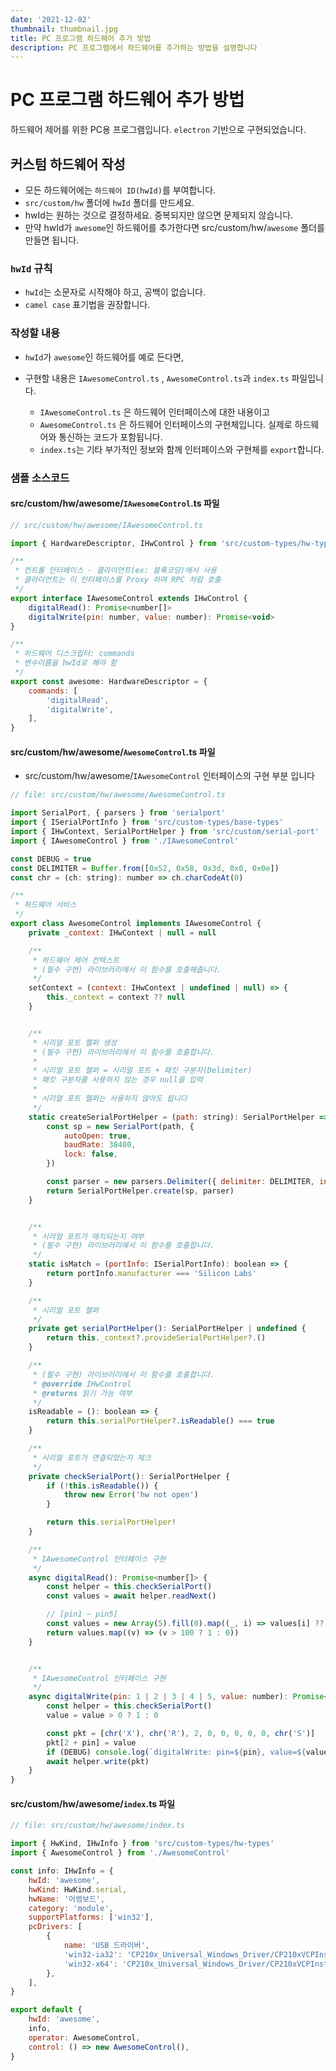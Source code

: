 ```yaml
---
date: '2021-12-02'
thumbnail: thumbnail.jpg
title: PC 프로그램 하드웨어 추가 방법
description: PC 프로그램에서 하드웨어를 추가하는 방법을 설명합니다
---
```


# PC 프로그램 하드웨어 추가 방법

하드웨어 제어를 위한 PC용 프로그램입니다. `electron` 기반으로 구현되었습니다.


## 커스텀 하드웨어 작성

-  모든 하드웨어에는 `하드웨어 ID(hwId)`를 부여합니다.
-  `src/custom/hw` 폴더에 `hwId` 폴더를 만드세요. 
- hwId는 원하는 것으로 결정하세요. 중복되지만 않으면 문제되지 않습니다.
- 만약 hwId가 `awesome`인 하드웨어를 추가한다면 src/custom/hw/`awesome` 폴더를 만들면 됩니다.

### `hwId` 규칙
- `hwId`는 소문자로 시작해야 하고, 공백이 없습니다.
- `camel case` 표기법을 권장합니다.

### 작성할 내용

- `hwId`가 `awesome`인 하드웨어를 예로 든다면,

- 구현할 내용은  `IAwesomeControl.ts` , `AwesomeControl.ts`과 `index.ts` 파일입니다.
    - `IAwesomeControl.ts` 은 하드웨어 인터페이스에 대한 내용이고
    - `AwesomeControl.ts` 은 하드웨어 인터페이스의 구현체입니다. 실제로 하드웨어와 통신하는 코드가 포함됩니다.
    - `index.ts`는 기타 부가적인 정보와 함께 인터페이스와 구현체를 `export`합니다.

### 샘플 소스코드 

#### src/custom/hw/awesome/`IAwesomeControl`.ts 파일


```javascript
// src/custom/hw/awesome/IAwesomeControl.ts

import { HardwareDescriptor, IHwControl } from 'src/custom-types/hw-types'

/**
 * 컨트롤 인터페이스 - 클라이언트(ex: 블록코딩)에서 사용
 * 클라이언트는 이 인터페이스를 Proxy 하여 RPC 처럼 호출
 */
export interface IAwesomeControl extends IHwControl {
    digitalRead(): Promise<number[]>
    digitalWrite(pin: number, value: number): Promise<void>
}

/**
 * 하드웨어 디스크립터: commands
 * 변수이름을 hwId로 해야 함
 */
export const awesome: HardwareDescriptor = {
    commands: [
        'digitalRead',
        'digitalWrite',
    ],
}
```

#### src/custom/hw/awesome/`AwesomeControl`.ts 파일

- src/custom/hw/awesome/`IAwesomeControl` 인터페이스의 구현 부분 입니다

```javascript 
// file: src/custom/hw/awesome/AwesomeControl.ts

import SerialPort, { parsers } from 'serialport'
import { ISerialPortInfo } from 'src/custom-types/base-types'
import { IHwContext, SerialPortHelper } from 'src/custom/serial-port'
import { IAwesomeControl } from './IAwesomeControl'

const DEBUG = true
const DELIMITER = Buffer.from([0x52, 0x58, 0x3d, 0x0, 0x0e])
const chr = (ch: string): number => ch.charCodeAt(0)

/**
 * 하드웨어 서비스
 */
export class AwesomeControl implements IAwesomeControl {
    private _context: IHwContext | null = null

    /**
     * 하드웨어 제어 컨텍스트
     * (필수 구현) 라이브러리에서 이 함수를 호출해줍니다.
     */
    setContext = (context: IHwContext | undefined | null) => {
        this._context = context ?? null
    }


    /**
     * 시리얼 포트 헬퍼 생성
     * (필수 구현) 라이브러리에서 이 함수를 호출합니다.
     * 
     * 시리얼 포트 헬퍼 = 시리얼 포트 + 패킷 구분자(Delimiter)
     * 패킷 구분자를 사용하지 않는 경우 null을 입력
     * 
     * 시리얼 포트 헬퍼는 사용하지 않아도 됩니다     
     */
    static createSerialPortHelper = (path: string): SerialPortHelper => {
        const sp = new SerialPort(path, {
            autoOpen: true,
            baudRate: 38400,
            lock: false,
        })

        const parser = new parsers.Delimiter({ delimiter: DELIMITER, includeDelimiter: false })
        return SerialPortHelper.create(sp, parser)
    }


    /**
     * 시리얼 포트가 매치되는지 여부
     * (필수 구현) 라이브러리에서 이 함수를 호출합니다.
     */
    static isMatch = (portInfo: ISerialPortInfo): boolean => {
        return portInfo.manufacturer === 'Silicon Labs'
    }

    /**
     * 시리얼 포트 헬퍼
     */
    private get serialPortHelper(): SerialPortHelper | undefined {
        return this._context?.provideSerialPortHelper?.()
    }

    /**
     * (필수 구현) 라이브러리에서 이 함수를 호출합니다.
     * @override IHwControl
     * @returns 읽기 가능 여부
     */
    isReadable = (): boolean => {
        return this.serialPortHelper?.isReadable() === true
    }

    /**
     * 시리얼 포트가 연결되었는지 체크 
     */
    private checkSerialPort(): SerialPortHelper {
        if (!this.isReadable()) {
            throw new Error('hw not open')
        }

        return this.serialPortHelper!
    }

    /**
     * IAwesomeControl 인터페이스 구현
     */
    async digitalRead(): Promise<number[]> {
        const helper = this.checkSerialPort()
        const values = await helper.readNext()

        // [pin1 ~ pin5]
        const values = new Array(5).fill(0).map((_, i) => values[i] ?? 0)
        return values.map((v) => (v > 100 ? 1 : 0))
    }


    /**
     * IAwesomeControl 인터페이스 구현
     */
    async digitalWrite(pin: 1 | 2 | 3 | 4 | 5, value: number): Promise<void> {
        const helper = this.checkSerialPort()
        value = value > 0 ? 1 : 0

        const pkt = [chr('X'), chr('R'), 2, 0, 0, 0, 0, 0, chr('S')]
        pkt[2 + pin] = value
        if (DEBUG) console.log(`digitalWrite: pin=${pin}, value=${value}`)
        await helper.write(pkt)
    }
}
```

#### src/custom/hw/awesome/`index`.ts 파일

```javascript
// file: src/custom/hw/awesome/index.ts 

import { HwKind, IHwInfo } from 'src/custom-types/hw-types'
import { AwesomeControl } from './AwesomeControl'

const info: IHwInfo = {
    hwId: 'awesome',
    hwKind: HwKind.serial,
    hwName: '어썸보드',
    category: 'module',
    supportPlatforms: ['win32'],
    pcDrivers: [
        {
            name: 'USB 드라이버',
            'win32-ia32': 'CP210x_Universal_Windows_Driver/CP210xVCPInstaller_x86.exe',
            'win32-x64': 'CP210x_Universal_Windows_Driver/CP210xVCPInstaller_x64.exe',
        },
    ],
}

export default {
    hwId: 'awesome',
    info,
    operator: AwesomeControl,
    control: () => new AwesomeControl(),
}

```

